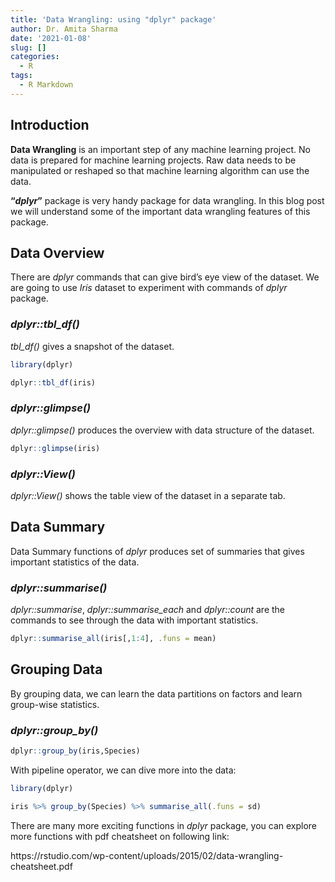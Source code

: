 ```yaml
---
title: 'Data Wrangling: using "dplyr" package'
author: Dr. Amita Sharma
date: '2021-01-08'
slug: []
categories:
  - R
tags:
  - R Markdown
---
```


## Introduction

**Data Wrangling** is an important step of any machine learning project. No data is prepared for machine learning projects. Raw data needs to be manipulated or reshaped so that machine learning algorithm can use the data. 

**"_dplyr_"** package is very handy package for data wrangling. In this blog post we will understand some of the important data wrangling features of this package.

## Data Overview

There are _dplyr_ commands that can give bird's eye view of the dataset. We are going to use _Iris_ dataset to experiment with commands of _dplyr_ package.

### _dplyr::tbl_df()_

_tbl_df()_ gives a snapshot of the dataset.

```r

library(dplyr)

dplyr::tbl_df(iris)

```

### _dplyr::glimpse()_

_dplyr::glimpse()_ produces the overview with data structure of the dataset.

```r

dplyr::glimpse(iris)

```

### _dplyr::View()_

_dplyr::View()_ shows the table view of the dataset in a separate tab.

## Data Summary

Data Summary functions of _dplyr_ produces set of summaries that gives important statistics of the data. 

### _dplyr::summarise()_

_dplyr::summarise_, _dplyr::summarise_each_ and _dplyr::count_ are the commands to see through the data with important statistics.

```r

dplyr::summarise_all(iris[,1:4], .funs = mean)

```

## Grouping Data

By grouping data, we can learn the data partitions on factors and learn group-wise statistics.

### _dplyr::group_by()_

```r

dplyr::group_by(iris,Species)

```

With pipeline operator, we can dive more into the data:

```r

library(dplyr)

iris %>% group_by(Species) %>% summarise_all(.funs = sd)

```

There are many more exciting functions in _dplyr_ package, you can explore more functions with pdf cheatsheet on following link:

https://rstudio.com/wp-content/uploads/2015/02/data-wrangling-cheatsheet.pdf
